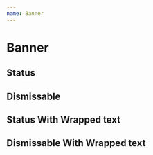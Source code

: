 ```yaml
---
name: Banner
---
```



# Banner

## Status

<Playground>
  <Banner message="Something went wrong" />
</Playground>

## Dismissable

<Playground>
  <Banner dismissable message="Something went wrong" />
</Playground>

## Status With Wrapped text

<Playground>
  <Banner message="Error message here. If the message wraps. This is how error message here. If the message wraps. If the message wraps. Error message here. If the message wraps. This is how error message here. If the message wraps. If the message wraps." />
</Playground>

## Dismissable With Wrapped text

<Playground>
  <Banner dismissable message="Error message here. If the message wraps. This is how error message here. If the message wraps. If the message wraps. Error message here. If the message wraps. This is how error message here. If the message wraps. If the message wraps." />
</Playground>
